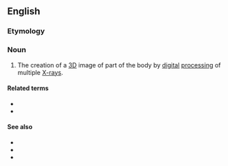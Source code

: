 ==English==

===Etymology===
{{prefix|en|tomo|synthesis}}

===Noun===
{{en-noun|~|tomosyntheses}}

# The creation of a [[3D]] image of part of the body by [[digital]] [[processing]] of multiple [[X-ray]]s.

====Related terms====
* {{l|en|tomosynthetic}}
* {{l|en|tomosynthetically}}

====See also====
* {{l|en|computed tomography}}
* {{l|en|CT}}
* {{l|en|tomography}}